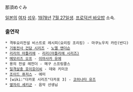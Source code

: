 那須めぐみ

[[일본]]의 [[여자]] [[성우]]. [[1978년]] [[7월 27일]]생. [[프로덕션 바오밥]] 소속.

=== 출연작 ===
 * 격투요리전설 비스트로 레시피(요리킹 조리킹) - 마쿠노우치 카린(반디)
 * [[기동전사 건담 시리즈]] - [[노엘 앤더슨]]
 * [[리리의 아틀리에]] - [[리리(아틀리에 시리즈)]]
 * [[메모리즈 오프]] - [[이마사카 유에]]
 * 용의 전설 레전더 - 메구 스프링클스
 * [[일격살충 호이호이씨]] - 데와 키미코
 * [[조이드 퓨저스]] - 에미
 * [wiki:"다카포 시리즈"다카포 3] - [[코히나타 유즈]]
 * [[옆자리 세키군]] - 음악 선생님
